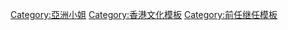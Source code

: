 {{start box}}
{{s-before|{{{1}}}}}
{{s-title|[[亞洲小姐競選]]{{{2}}}軍<br>{{{3}}}}}
{{s-after|{{{4}}}}}
{{end box}}<noinclude>
[[Category:亞洲小姐]]
[[Category:香港文化模板]]
[[Category:前任继任模板]]
</noinclude>